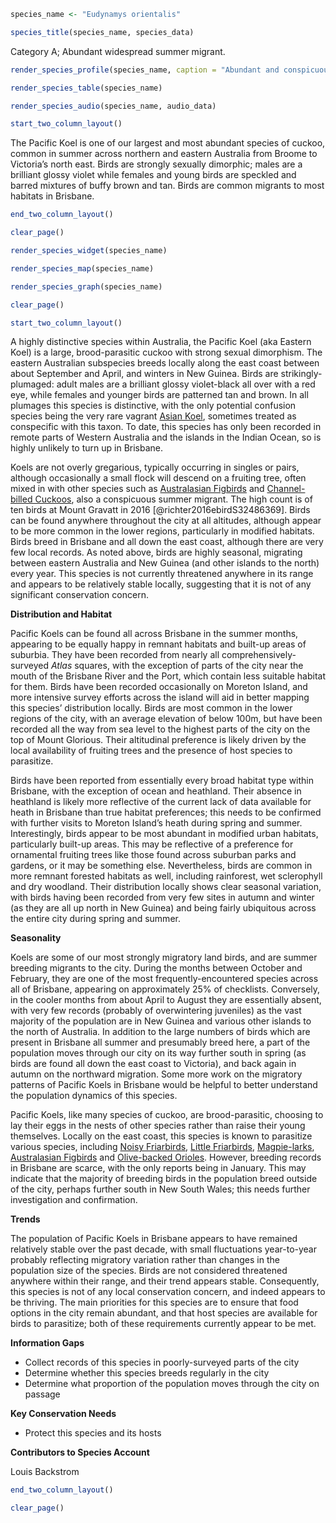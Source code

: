 ```r
species_name <- "Eudynamys orientalis"
```

```r
species_title(species_name, species_data)
```

Category A; Abundant widespread summer migrant.

```r
render_species_profile(species_name, caption = "Abundant and conspicuous migrant. Arrives in our region around early October and is easily identified by its far-carrying "coo-ee" call that is a familiar sound to any Brisbane resident. Not of conservation concern.")
```

```r
render_species_table(species_name)
```

```r
render_species_audio(species_name, audio_data)
```

```r
start_two_column_layout()
```

The Pacific Koel is one of our largest and most abundant species of cuckoo, common in summer across northern and eastern Australia from Broome to Victoria's north east. Birds are strongly sexually dimorphic; males are a brilliant glossy violet while females and young birds are speckled and barred mixtures of buffy brown and tan. Birds are common migrants to most habitats in Brisbane.

```r
end_two_column_layout()
```

```r
clear_page()
```

```r
render_species_widget(species_name)
```

```r
render_species_map(species_name)
```

```r
render_species_graph(species_name)
```

```r
clear_page()
```

```r
start_two_column_layout()
```

A highly distinctive species within Australia, the Pacific Koel (aka Eastern Koel) is a large, brood-parasitic cuckoo with strong sexual dimorphism. The eastern Australian subspecies breeds locally along the east coast between about September and April, and winters in New Guinea. Birds are strikingly-plumaged: adult males are a brilliant glossy violet-black all over with a red eye, while females and younger birds are patterned tan and brown. In all plumages this species is distinctive, with the only potential confusion species being the very rare vagrant [Asian Koel](https://ebird.org/species/asikoe2/), sometimes treated as conspecific with this taxon. To date, this species has only been recorded in remote parts of Western Australia and the islands in the Indian Ocean, so is highly unlikely to turn up in Brisbane.

Koels are not overly gregarious, typically occurring in singles or pairs, although occasionally a small flock will descend on a fruiting tree, often mixed in with other species such as [Australasian Figbirds](#australasian-figbird-sphecotheres-vieilloti) and [Channel-billed Cuckoos](#channel-billed-cuckoo-scythrops-novaehollandiae), also a conspicuous summer migrant. The high count is of ten birds at Mount Gravatt in 2016 [@richter2016ebirdS32486369]. Birds can be found anywhere throughout the city at all altitudes, although appear to be more common in the lower regions, particularly in modified habitats. Birds breed in Brisbane and all down the east coast, although there are very few local records. As noted above, birds are highly seasonal, migrating between eastern Australia and New Guinea (and other islands to the north) every year. This species is not currently threatened anywhere in its range and appears to be relatively stable locally, suggesting that it is not of any significant conservation concern.

**Distribution and Habitat**

Pacific Koels can be found all across Brisbane in the summer months, appearing to be equally happy in remnant habitats and built-up areas of suburbia. They have been recorded from nearly all comprehensively-surveyed _Atlas_ squares, with the exception of parts of the city near the mouth of the Brisbane River and the Port, which contain less suitable habitat for them. Birds have been recorded occasionally on Moreton Island, and more intensive survey efforts across the island will aid in better mapping this species' distribution locally. Birds are most common in the lower regions of the city, with an average elevation of below 100m, but have been recorded all the way from sea level to the highest parts of the city on the top of Mount Glorious. Their altitudinal preference is likely driven by the local availability of fruiting trees and the presence of host species to parasitize.

Birds have been reported from essentially every broad habitat type within Brisbane, with the exception of ocean and heathland. Their absence in heathland is likely more reflective of the current lack of data available for heath in Brisbane than true habitat preferences; this needs to be confirmed with further visits to Moreton Island's heath during spring and summer. Interestingly, birds appear to be most abundant in modified urban habitats, particularly built-up areas. This may be reflective of a preference for ornamental fruiting trees like those found across suburban parks and gardens, or it may be something else. Nevertheless, birds are common in more remnant forested habitats as well, including rainforest, wet sclerophyll and dry woodland. Their distribution locally shows clear seasonal variation, with birds having been recorded from very few sites in autumn and winter (as they are all up north in New Guinea) and being fairly ubiquitous across the entire city during spring and summer.

**Seasonality**

Koels are some of our most strongly migratory land birds, and are summer breeding migrants to the city. During the months between October and February, they are one of the most frequently-encountered species across all of Brisbane, appearing on approximately 25% of checklists. Conversely, in the cooler months from about April to August they are essentially absent, with very few records (probably of overwintering juveniles) as the vast majority of the population are in New Guinea and various other islands to the north of Australia. In addition to the large numbers of birds which are present in Brisbane all summer and presumably breed here, a part of the population moves through our city on its way further south in spring (as birds are found all down the east coast to Victoria), and back again in autumn on the northward migration. Some more work on the migratory patterns of Pacific Koels in Brisbane would be helpful to better understand the population dynamics of this species.

Pacific Koels, like many species of cuckoo, are brood-parasitic, choosing to lay their eggs in the nests of other species rather than raise their young themselves. Locally on the east coast, this species is known to parasitize various species, including [Noisy Friarbirds](#noisy-friarbird-philemon-corniculatus), [Little Friarbirds](#little-friarbird-philemon-citreogularis), [Magpie-larks](#magpie-lark-grallina-cyanoleuca), [Australasian Figbirds](#australasian-figbird-sphecotheres-vieilloti) and [Olive-backed Orioles](#olive-backed-oriole-oriolus-sagittatus). However, breeding records in Brisbane are scarce, with the only reports being in January. This may indicate that the majority of breeding birds in the population breed outside of the city, perhaps further south in New South Wales; this needs further investigation and confirmation.

**Trends**

The population of Pacific Koels in Brisbane appears to have remained relatively stable over the past decade, with small fluctuations year-to-year probably reflecting migratory variation rather than changes in the population size of the species. Birds are not considered threatened anywhere within their range, and their trend appears stable. Consequently, this species is not of any local conservation concern, and indeed appears to be thriving. The main priorities for this species are to ensure that food options in the city remain abundant, and that host species are available for birds to parasitize; both of these requirements currently appear to be met.

**Information Gaps**

- Collect records of this species in poorly-surveyed parts of the city
- Determine whether this species breeds regularly in the city
- Determine what proportion of the population moves through the city on passage

**Key Conservation Needs**

- Protect this species and its hosts

**Contributors to Species Account**

Louis Backstrom 

```r
end_two_column_layout()
```

```r
clear_page()
```
